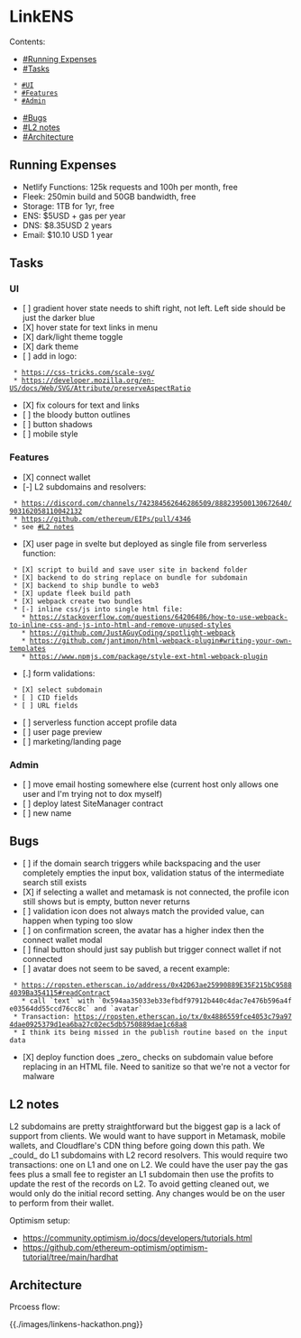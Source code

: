 = LinkENS =

Contents:

* [[#Running Expenses]]
* [[#Tasks]]
  * [[#UI]]
  * [[#Features]]
  * [[#Admin]]
* [[#Bugs]]
* [[#L2 notes]]
* [[#Architecture]]

== Running Expenses ==

* Netlify Functions: 125k requests and 100h per month, free
* Fleek: 250min build and 50GB bandwidth, free
* Storage: 1TB for 1yr, free
* ENS: $5USD + gas per year
* DNS: $8.35USD 2 years
* Email: $10.10 USD 1 year

== Tasks ==

=== UI ===

* [ ] gradient hover state needs to shift right, not left. Left side should be just the darker blue
* [X] hover state for text links in menu
* [X] dark/light theme toggle
* [X] dark theme
* [ ] add in logo:
  * https://css-tricks.com/scale-svg/
  * https://developer.mozilla.org/en-US/docs/Web/SVG/Attribute/preserveAspectRatio
* [X] fix colours for text and links
* [ ] the bloody button outlines
* [ ] button shadows
* [ ] mobile style

=== Features ===

* [X] connect wallet
* [-] L2 subdomains and resolvers:
  * https://discord.com/channels/742384562646286509/888239500130672640/903162058110042132
  * https://github.com/ethereum/EIPs/pull/4346
  * see [[#L2 notes]]
* [X] user page in svelte but deployed as single file from serverless function:
  * [X] script to build and save user site in backend folder
  * [X] backend to do string replace on bundle for subdomain
  * [X] backend to ship bundle to web3
  * [X] update fleek build path
  * [X] webpack create two bundles
  * [-] inline css/js into single html file:
    * https://stackoverflow.com/questions/64206486/how-to-use-webpack-to-inline-css-and-js-into-html-and-remove-unused-styles
    * https://github.com/JustAGuyCoding/spotlight-webpack
    * https://github.com/jantimon/html-webpack-plugin#writing-your-own-templates
    * https://www.npmjs.com/package/style-ext-html-webpack-plugin
* [.] form validations:
  * [X] select subdomain
  * [ ] CID fields
  * [ ] URL fields
* [ ] serverless function accept profile data
* [ ] user page preview
* [ ] marketing/landing page

=== Admin ===

* [ ] move email hosting somewhere else (current host only allows one user and I'm trying not to dox myself)
* [ ] deploy latest SiteManager contract
* [ ] new name

== Bugs ==

* [ ] if the domain search triggers while backspacing and the user completely empties the input box, validation status of the intermediate search still exists
* [X] if selecting a wallet and metamask is not connected, the profile icon still shows but is empty, button never returns
* [ ] validation icon does not always match the provided value, can happen when typing too slow
* [ ] on confirmation screen, the avatar has a higher index then the connect wallet modal
* [ ] final button should just say publish but trigger connect wallet if not connected
* [ ] avatar does not seem to be saved, a recent example:
  * https://ropsten.etherscan.io/address/0x42D63ae25990889E35F215bC95884039Ba354115#readContract
    * call `text` with `0x594aa35033eb33efbdf97912b440c4dac7e476b596a4fe03564dd55ccd76cc8c` and `avatar`
  * Transaction: https://ropsten.etherscan.io/tx/0x4886559fce4053c79a974dae0925379d1ea6ba27c02ec5db5750889dae1c68a8
  * I think its being missed in the publish routine based on the input data
* [X] deploy function does _zero_ checks on subdomain value before replacing in an HTML file. Need to sanitize so that we're not a vector for malware

== L2 notes ==

L2 subdomains are pretty straightforward but the biggest gap is a lack of support from clients. We would want to have support in Metamask, mobile wallets, and Cloudflare's CDN thing before going down this path. We _could_ do L1 subdomains with L2 record resolvers. This would require two transactions: one on L1 and one on L2. We could have the user pay the gas fees plus a small fee to register an L1 subdomain then use the profits to update the rest of the records on L2. To avoid getting cleaned out, we would only do the initial record setting. Any changes would be on the user to perform from their wallet.

Optimism setup:

* https://community.optimism.io/docs/developers/tutorials.html
* https://github.com/ethereum-optimism/optimism-tutorial/tree/main/hardhat

== Architecture ==

Prcoess flow:

{{./images/linkens-hackathon.png}}
